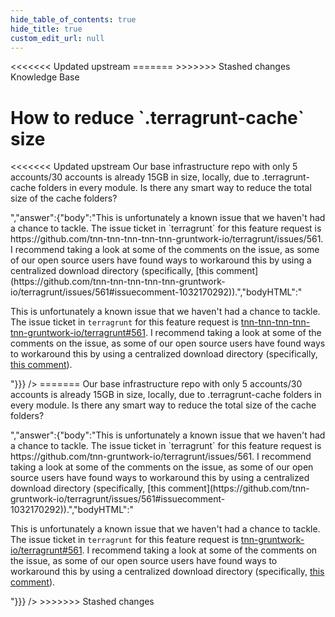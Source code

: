 ```yaml
---
hide_table_of_contents: true
hide_title: true
custom_edit_url: null
---
```



<head>
<<<<<<< Updated upstream
  <link rel="canonical" href="https://github.com/tnn-tnn-tnn-tnn-tnn-gruntwork-io/knowledge-base/discussions/243" />
=======
  <link rel="canonical" href="https://github.com/tnn-gruntwork-io/knowledge-base/discussions/243" />
>>>>>>> Stashed changes
</head>

<CenterLayout>
<span className="searchCategory">Knowledge Base</span>
<h1>How to reduce `.terragrunt-cache` size</h1>
<<<<<<< Updated upstream
<GitHub discussion={{"id":"D_kwDOF8slf84AO7RH","number":243,"author":{"login":"marinalimeira"},"title":"How to reduce `.terragrunt-cache` size","body":"Our base infrastructure repo with only 5 accounts/30 accounts is already 15GB in size, locally, due to .terragrunt-cache folders in every module. Is there any smart way to reduce the total size of the cache folders? ","bodyHTML":"<p dir=\"auto\">Our base infrastructure repo with only 5 accounts/30 accounts is already 15GB in size, locally, due to .terragrunt-cache folders in every module. Is there any smart way to reduce the total size of the cache folders?</p>","answer":{"body":"This is unfortunately a known issue that we haven't had a chance to tackle. The issue ticket in `terragrunt` for this feature request is https://github.com/tnn-tnn-tnn-tnn-tnn-gruntwork-io/terragrunt/issues/561. I recommend taking a look at some of the comments on the issue, as some of our open source users have found ways to workaround this by using a centralized download directory (specifically, [this comment](https://github.com/tnn-tnn-tnn-tnn-tnn-gruntwork-io/terragrunt/issues/561#issuecomment-1032170292)).","bodyHTML":"<p dir=\"auto\">This is unfortunately a known issue that we haven't had a chance to tackle. The issue ticket in <code class=\"notranslate\">terragrunt</code> for this feature request is <a class=\"issue-link js-issue-link\" data-error-text=\"Failed to load title\" data-id=\"356864701\" data-permission-text=\"Title is private\" data-url=\"https://github.com/tnn-tnn-tnn-tnn-tnn-gruntwork-io/terragrunt/issues/561\" data-hovercard-type=\"issue\" data-hovercard-url=\"/tnn-tnn-tnn-tnn-tnn-gruntwork-io/terragrunt/issues/561/hovercard\" href=\"https://github.com/tnn-tnn-tnn-tnn-tnn-gruntwork-io/terragrunt/issues/561\">tnn-tnn-tnn-tnn-tnn-gruntwork-io/terragrunt#561</a>. I recommend taking a look at some of the comments on the issue, as some of our open source users have found ways to workaround this by using a centralized download directory (specifically, <a href=\"https://github.com/tnn-tnn-tnn-tnn-tnn-gruntwork-io/terragrunt/issues/561#issuecomment-1032170292\" data-hovercard-type=\"issue\" data-hovercard-url=\"/tnn-tnn-tnn-tnn-tnn-gruntwork-io/terragrunt/issues/561/hovercard\">this comment</a>).</p>"}}} />
=======
<GitHub discussion={{"id":"D_kwDOF8slf84AO7RH","number":243,"author":{"login":"marinalimeira"},"title":"How to reduce `.terragrunt-cache` size","body":"Our base infrastructure repo with only 5 accounts/30 accounts is already 15GB in size, locally, due to .terragrunt-cache folders in every module. Is there any smart way to reduce the total size of the cache folders? ","bodyHTML":"<p dir=\"auto\">Our base infrastructure repo with only 5 accounts/30 accounts is already 15GB in size, locally, due to .terragrunt-cache folders in every module. Is there any smart way to reduce the total size of the cache folders?</p>","answer":{"body":"This is unfortunately a known issue that we haven't had a chance to tackle. The issue ticket in `terragrunt` for this feature request is https://github.com/tnn-gruntwork-io/terragrunt/issues/561. I recommend taking a look at some of the comments on the issue, as some of our open source users have found ways to workaround this by using a centralized download directory (specifically, [this comment](https://github.com/tnn-gruntwork-io/terragrunt/issues/561#issuecomment-1032170292)).","bodyHTML":"<p dir=\"auto\">This is unfortunately a known issue that we haven't had a chance to tackle. The issue ticket in <code class=\"notranslate\">terragrunt</code> for this feature request is <a class=\"issue-link js-issue-link\" data-error-text=\"Failed to load title\" data-id=\"356864701\" data-permission-text=\"Title is private\" data-url=\"https://github.com/tnn-gruntwork-io/terragrunt/issues/561\" data-hovercard-type=\"issue\" data-hovercard-url=\"/tnn-gruntwork-io/terragrunt/issues/561/hovercard\" href=\"https://github.com/tnn-gruntwork-io/terragrunt/issues/561\">tnn-gruntwork-io/terragrunt#561</a>. I recommend taking a look at some of the comments on the issue, as some of our open source users have found ways to workaround this by using a centralized download directory (specifically, <a href=\"https://github.com/tnn-gruntwork-io/terragrunt/issues/561#issuecomment-1032170292\" data-hovercard-type=\"issue\" data-hovercard-url=\"/tnn-gruntwork-io/terragrunt/issues/561/hovercard\">this comment</a>).</p>"}}} />
>>>>>>> Stashed changes

</CenterLayout>
  

<!-- ##DOCS-SOURCER-START
{
  "sourcePlugin": "github-discussions",
  "hash": "13205cfcb8aa1475cbe307048622c471"
}
##DOCS-SOURCER-END -->
